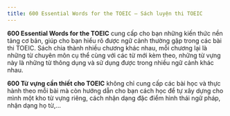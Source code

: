 ---
title: 600 Essential Words for the TOEIC – Sách luyện thi TOEIC
---

**600 Essential Words for the TOEIC** cung cấp cho bạn những kiến thức nền tảng cơ bản, giúp cho bạn hiểu rõ được ngữ cảnh thường gặp trong các bài thi TOEIC. Sách chia thành nhiều chương khác nhau, mỗi chương lại là những từ chuyên môn cụ thể cùng với các từ mới kèm theo, những từ vựng này là những từ thông dụng và sử dụng được trong nhiều ngữ cảnh khác nhau.

**600 Từ vựng cần thiết cho TOEIC** không chỉ cung cấp các bài học và thực hành theo mỗi bài mà còn hướng dẫn cho bạn cách học để tự xây dựng cho mình một kho từ vựng riêng, cách nhận dạng đặc điểm hình thái ngữ pháp, nhận dạng họ từ,…
